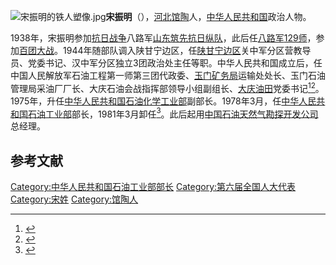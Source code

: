 {{copyedit|time=2013-10-01T23:51:28+00:00}}
{{expand|time=2013-10-01T23:51:28+00:00}}
[[File:宋振明的铁人塑像.jpg|thumb]]'''宋振明'''（{{bd|1926年||1990年||s}}），[[河北|河北]][[馆陶|馆陶]]人，[[中华人民共和国|中华人民共和国]]政治人物。

1938年，宋振明参加[[抗日战争|抗日战争]]八路军[[山东筑先抗日纵队|山东筑先抗日纵队]]，此后任[[八路军|八路军]][[129师|129师]]，参加[[百团大战|百团大战]]。1944年随部队调入陕甘宁边区，任[[陕甘宁边区|陕甘宁边区]]关中军分区营教导员、党委书记、汉中军分区独立3团政治处主任等职。中华人民共和国成立后，任中国人民解放军石油工程第一师第三团代政委、[[玉门矿务局|玉门矿务局]]运输处处长、玉门石油管理局采油厂厂长、大庆石油会战指挥部领导小组副组长、[[大庆油田|大庆油田]]党委书记<ref>{{cite book|author=大庆市地方志编纂委员会办公室|title=《大庆市志》|year=1988年|publisher=南京出版社|pages=27页}}</ref><ref>{{cite news|title=宋振明：周总理和大庆人在一起|url=http://news.sina.com.cn/c/2006-01-05/10558780400.shtml|accessdate=2012-01-25|newspaper=新浪网转自人民网|archive-date=2012-01-29|archive-url=https://web.archive.org/web/20120129191621/http://news.sina.com.cn/c/2006-01-05/10558780400.shtml|dead-url=no}}</ref>。1975年，升任[[中华人民共和国石油化学工业部|中华人民共和国石油化学工业部]]副部长。1978年3月，任[[中华人民共和国石油工业部|中华人民共和国石油工业部]]部长，1981年3月卸任<ref>{{cite news|title=“渤海二号”事故的冲击|url=http://www.globalview.cn/ReadNews.asp?NewsID=16123|accessdate=2012-01-25|newspaper=《环球视野》摘自2008年10月17日《作家文摘》|deadurl=yes|archiveurl=https://web.archive.org/web/20130331020610/http://globalview.cn/ReadNews.asp?NewsID=16123|archivedate=2013年3月31日}}</ref>。此后起用[[中国石油天然气勘探开发公司|中国石油天然气勘探开发公司]]总经理。

==参考文献==
{{reflist}}
{{第5届国务院}}

[[Category:中华人民共和国石油工业部部长|Category:中华人民共和国石油工业部部长]]
[[Category:第六届全国人大代表|Category:第六届全国人大代表]]
[[Category:宋姓|Category:宋姓]]
[[Category:馆陶人|Category:馆陶人]]